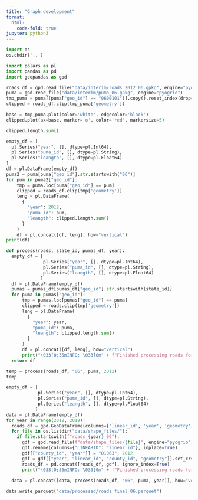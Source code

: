 ```yaml
---
title: "Graph development"
format:
  html:
    code-fold: true
jupyter: python3
---
```


```python
import os 
os.chdir('..')
```

```python
import polars as pl
import pandas as pd
import geopandas as gpd
```

```python
roads_df = gpd.read_file("data/interim/roads_2012_06.gpkg", engine="pyogrio")
puma = gpd.read_file("data/interim/puma_06.gpkg", engine="pyogrio")
tmp_puma = puma[(puma["geo_id"] == "0600101")].copy().reset_index(drop=True)
clipped = roads_df.clip(tmp_puma['geometry'])
```

```python
base = tmp_puma.plot(color='white', edgecolor='black')
clipped.plot(ax=base, marker='o', color='red', markersize=5)
```

```python
clipped.length.sum()
```

```python
empty_df = [
  pl.Series("year", [], dtype=pl.Int64),
  pl.Series("puma_id", [], dtype=pl.String),
  pl.Series("leangth", [], dtype=pl.Float64)
]
df = pl.DataFrame(empty_df)
puma2 = puma[puma["geo_id"].str.startswith("06")]
for pum in puma2["geo_id"]:
    tmp = puma.loc[puma["geo_id"] == pum]
    clipped = roads_df.clip(tmp['geometry'])
    leng = pl.DataFrame(
      {
        "year": 2012,
        "puma_id": pum,
        "leangth": clipped.length.sum()
      }
    )
    df = pl.concat([df, leng], how="vertical")
print(df)
```

```python
def process(roads, state_id, pumas_df, year):
  empty_df = [
              pl.Series("year", [], dtype=pl.Int64),
              pl.Series("puma_id", [], dtype=pl.String),
              pl.Series("leangth", [], dtype=pl.Float64)
             ]
  df = pl.DataFrame(empty_df)
  pumas = pumas_df[pumas_df["geo_id"].str.startswith(state_id)]
  for puma in pumas["geo_id"]:
      tmp = pumas.loc[pumas["geo_id"] == puma]
      clipped = roads.clip(tmp['geometry'])
      leng = pl.DataFrame(
        {
          "year": year,
          "puma_id": puma,
          "leangth": clipped.length.sum()
        }
      )
      df = pl.concat([df, leng], how="vertical")
      print("\033[0;35mINFO: \033[0m" + f"Finished processing roads for {puma}")
  return df
```

```python
temp = process(roads_df, "06", puma, 2012)
temp
```


```python
empty_df = [
            pl.Series("year", [], dtype=pl.Int64),
            pl.Series("puma_id", [], dtype=pl.String),
            pl.Series("leangth", [], dtype=pl.Float64)
           ]
data = pl.DataFrame(empty_df)
for year in range(2012, 2019):
  roads_df = gpd.GeoDataFrame(columns=['linear_id', 'year', 'geometry'])
  for file in os.listdir("data/shape_files/"):
    if file.startswith(f"roads_{year}_06"):
      gdf = gpd.read_file(f"data/shape_files/{file}", engine="pyogrio")
      gdf.rename(columns={"LINEARID": "linear_id"}, inplace=True)
      gdf[["county_id", "year"]] = "01063", 2012
      gdf = gdf[["year", "linear_id", "county_id", "geometry"]].set_crs(3857, allow_override=True)
      roads_df = pd.concat([roads_df, gdf], ignore_index=True)
      print("\033[0;36mINFO: \033[0m" + f"Finished processing roads for {file}")
    
  data = pl.concat([data, process(roads_df, "06", puma, year)], how="vertical")
```

```python
data.write_parquet("data/processed/roads_final_06.parquet")
```